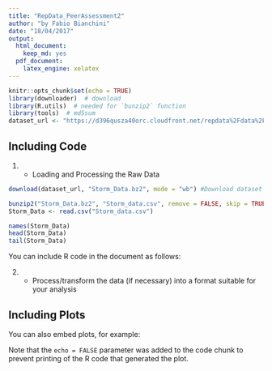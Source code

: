 ```yaml
---
title: "RepData_PeerAssessment2"
author: "by Fabio Bianchini"
date: "18/04/2017"
output:
  html_document:
    keep_md: yes
  pdf_document:
    latex_engine: xelatex
---
```


```r
knitr::opts_chunk$set(echo = TRUE)
library(downloader)  # download 
library(R.utils)  # needed for `bunzip2` function
library(tools)  # md5sum
dataset_url <- "https://d396qusza40orc.cloudfront.net/repdata%2Fdata%2FStormData.csv.bz2"
```

## Including Code 


1) - Loading and Processing the Raw Data
```r
download(dataset_url, "Storm_Data.bz2", mode = "wb") #Download dataset from specific URL
```

```r
bunzip2("Storm_Data.bz2", "Storm_data.csv", remove = FALSE, skip = TRUE)
Storm_Data <- read.csv("Storm_data.csv")
```

```r
names(Storm_Data)
head(Storm_Data)
tail(Storm_Data)
```

You can include R code in the document as follows:

2) - Process/transform the data (if necessary) into a format suitable for your analysis


## Including Plots

You can also embed plots, for example:


Note that the `echo = FALSE` parameter was added to the code chunk to prevent printing of the R code that generated the plot.
